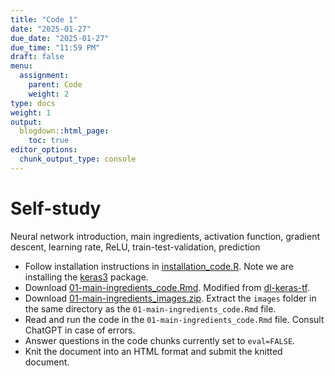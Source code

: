 ```yaml
---
title: "Code 1"
date: "2025-01-27"
due_date: "2025-01-27"
due_time: "11:59 PM"
draft: false
menu:
  assignment:
    parent: Code
    weight: 2
type: docs
weight: 1
output:
  blogdown::html_page:
    toc: true
editor_options: 
  chunk_output_type: console
---
```


<!-- # In-class, [deep-learning-with-r-notebooks](https://github.com/jjallaire/deep-learning-with-r-notebooks) -->

<!-- - `2.1-a-first-look-at-a-neural-network.Rmd` - MNIST, feedforward DNN -->

# Self-study

Neural network introduction, main ingredients, activation function, gradient descent, learning rate, ReLU, train-test-validation, prediction

- Follow installation instructions in [installation_code.R](../../slides/code/installation_code.R). Note we are installing the [keras3](https://keras3.posit.co/) package.
- Download [01-main-ingredients_code.Rmd](../../slides/code/01-main-ingredients_code.Rmd). Modified from [dl-keras-tf](https://github.com/rstudio-conf-2020/dl-keras-tf).
- Download [01-main-ingredients_images.zip](../../slides/code/01-main-ingredients_images.zip). Extract the `images` folder in the same directory as the `01-main-ingredients_code.Rmd` file.
- Read and run the code in the `01-main-ingredients_code.Rmd` file. Consult ChatGPT in case of errors.
- Answer questions in the code chunks currently set to `eval=FALSE`.
- Knit the document into an HTML format and submit the knitted document.

